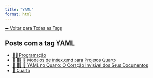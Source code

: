 ```yaml
---
title: "YAML"
format: html
---
```


[⬅ Voltar para Todas as Tags](../tags.qmd)

## Posts com a tag **YAML**

- [👨‍💻 Programação](/posts/programacao/index.html)
- [📘 👨‍💻 📄 Modelos de index.qmd para Projetos Quarto](/posts/programacao/modelos-index-quarto.html)
- [📘 👨‍💻 📄 YAML no Quarto: O Coração Invisível dos Seus Documentos](/posts/programacao/yaml-no-quarto.html)
- [📄 Quarto](/posts/programacao/quarto/index.html)
